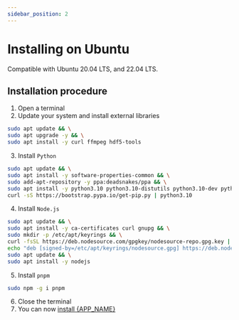 ```yaml
---
sidebar_position: 2
---
```



# Installing on Ubuntu

Compatible with Ubuntu 20.04 LTS, and 22.04 LTS.

## Installation procedure

1. Open a terminal
2. Update your system and install external libraries

```bash
sudo apt update && \
sudo apt upgrade -y && \
sudo apt install -y curl ffmpeg hdf5-tools
```

3. Install `Python`

```bash
sudo apt update && \
sudo apt install -y software-properties-common && \
sudo add-apt-repository -y ppa:deadsnakes/ppa && \
sudo apt install -y python3.10 python3.10-distutils python3.10-dev python3-pip python3.10-venv && \
curl -sS https://bootstrap.pypa.io/get-pip.py | python3.10
```

4. Install `Node.js`

```bash
sudo apt update && \
sudo apt install -y ca-certificates curl gnupg && \
sudo mkdir -p /etc/apt/keyrings && \
curl -fsSL https://deb.nodesource.com/gpgkey/nodesource-repo.gpg.key | sudo gpg --dearmor -o /etc/apt/keyrings/nodesource.gpg && \
echo "deb [signed-by=/etc/apt/keyrings/nodesource.gpg] https://deb.nodesource.com/node_20.x nodistro main" | sudo tee /etc/apt/sources.list.d/nodesource.list && \
sudo apt update && \
sudo apt install -y nodejs
```

5. Install `pnpm`

```bash
sudo npm -g i pnpm
```

6. Close the terminal
7. You can now [install {APP_NAME}](../install.mdx)

